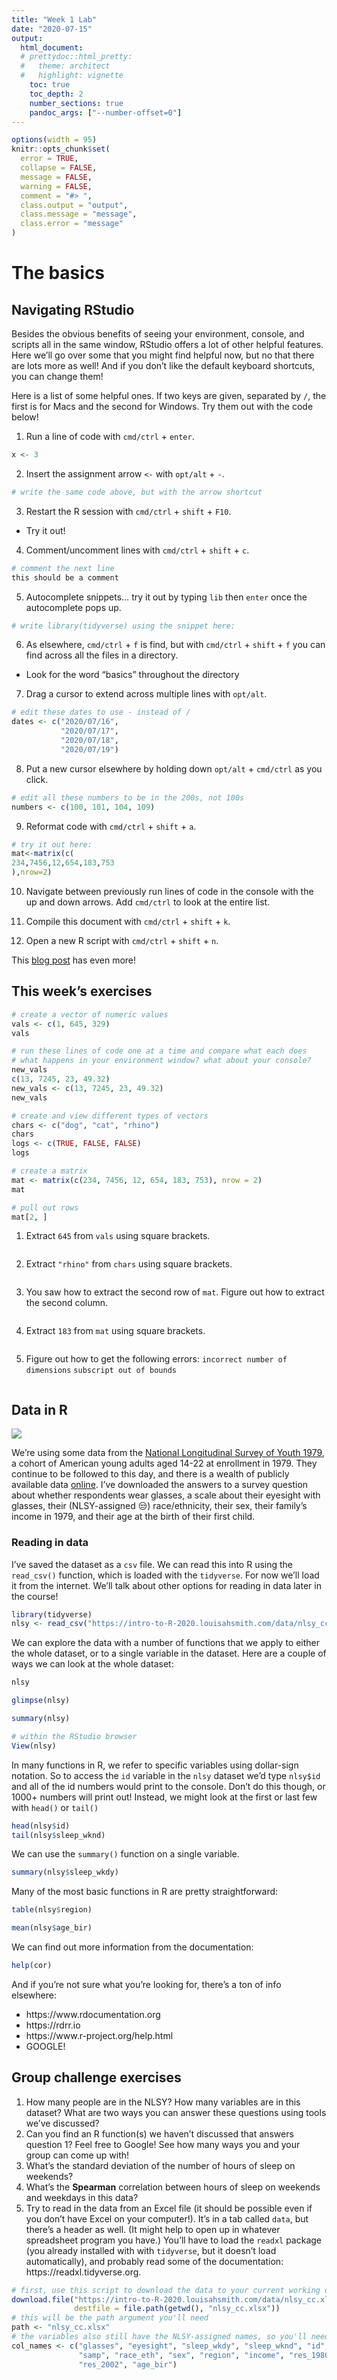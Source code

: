 ```yaml
---
title: "Week 1 Lab"
date: "2020-07-15"
output:
  html_document:
  # prettydoc::html_pretty:
  #   theme: architect
  #   highlight: vignette
    toc: true
    toc_depth: 2
    number_sections: true
    pandoc_args: ["--number-offset=0"]
---
```

```r
options(width = 95)
knitr::opts_chunk$set(
  error = TRUE,
  collapse = FALSE,
  message = FALSE,
  warning = FALSE,
  comment = "#> ",
  class.output = "output",
  class.message = "message",
  class.error = "message"
)
```
# The basics


## Navigating RStudio

Besides the obvious benefits of seeing your environment, console, and scripts all in the same window, RStudio offers a lot of other helpful features. Here we'll go over some that you might find helpful now, but no that there are lots more as well! And if you don't like the default keyboard shortcuts, you can change them!

Here is a list of some helpful ones. If two keys are given, separated by `/`, the first is for Macs and the second for Windows. Try them out with the code below!

1. Run a line of code with `cmd/ctrl` + `enter`.
```r
x <- 3
```

2. Insert the assignment arrow `<-` with `opt/alt` + `-`.
```r
# write the same code above, but with the arrow shortcut

```

3. Restart the R session with `cmd/ctrl` + `shift` + `F10`.
  - Try it out!

4. Comment/uncomment lines with `cmd/ctrl` + `shift` + `c`.
```r
# comment the next line
this should be a comment
```

5. Autocomplete snippets... try it out by typing `lib` then `enter` once the autocomplete pops up.
```r
# write library(tidyverse) using the snippet here:

```

6. As elsewhere, `cmd/ctrl` + `f` is find, but with `cmd/ctrl` + `shift` + `f` you can find across all the files in a directory.
  - Look for the word "basics" throughout the directory

7. Drag a cursor to extend across multiple lines with `opt/alt`.
```r
# edit these dates to use - instead of /
dates <- c("2020/07/16",
           "2020/07/17",
           "2020/07/18",
           "2020/07/19")
```

8. Put a new cursor elsewhere by holding down `opt/alt` + `cmd/ctrl` as you click.
```r
# edit all these numbers to be in the 200s, not 100s
numbers <- c(100, 101, 104, 109)
```

9. Reformat code with `cmd/ctrl` + `shift` + `a`.
```r
# try it out here:
mat<-matrix(c(
234,7456,12,654,183,753
),nrow=2)
```

10. Navigate between previously run lines of code in the console with the up and down arrows. Add `cmd/ctrl` to look at the entire list.

11. Compile this document with `cmd/ctrl` + `shift` + `k`.

12. Open a new R script with `cmd/ctrl` + `shift` + `n`.

This [blog post](https://www.dataquest.io/blog/rstudio-tips-tricks-shortcuts/) has even more! 


## This week's exercises

```r
# create a vector of numeric values
vals <- c(1, 645, 329)
vals

# run these lines of code one at a time and compare what each does
# what happens in your environment window? what about your console?
new_vals
c(13, 7245, 23, 49.32)
new_vals <- c(13, 7245, 23, 49.32)
new_vals

# create and view different types of vectors
chars <- c("dog", "cat", "rhino")
chars
logs <- c(TRUE, FALSE, FALSE)
logs

# create a matrix
mat <- matrix(c(234, 7456, 12, 654, 183, 753), nrow = 2)
mat

# pull out rows
mat[2, ]
```

1. Extract `645` from `vals` using square brackets.
```r

```

2. Extract `"rhino"` from `chars` using square brackets.
```r

```

3. You saw how to extract the second row of `mat`. Figure out how to extract the second column.
```r

```

4. Extract `183` from `mat` using square brackets.
```r

```

5. Figure out how to get the following errors:
    `incorrect number of dimensions`
    `subscript out of bounds`
```r

```

## Data in R

![](https://www.nlsinfo.org/sites/nlsinfo.org/files/images/NLSY79_0.png)

We're using some data from the [National Longitudinal Survey of Youth 1979](https://www.nlsinfo.org/content/cohorts/nlsy79), a cohort of American young adults aged 14-22 at enrollment in 1979. They continue to be followed to this day, and there is a wealth of publicly available data [online](https://www.nlsinfo.org/investigator/pages/login.jsp). I've downloaded the answers to a survey question about whether respondents wear glasses, a scale about their eyesight with glasses, their (NLSY-assigned 😒) race/ethnicity, their sex, their family's income in 1979, and their age at the birth of their first child.

### Reading in data {-}

I've saved the dataset as a `csv` file. We can read this into R using the `read_csv()` function, which is loaded with the `tidyverse`. For now we'll load it from the internet. We'll talk about other options for reading in data later in the course!

```r
library(tidyverse)
nlsy <- read_csv("https://intro-to-R-2020.louisahsmith.com/data/nlsy_cc.csv")
```

We can explore the data with a number of functions that we apply to either the whole dataset, or to a single variable in the dataset. Here are a couple of ways we can look at the whole dataset:

```r
nlsy
```

```r
glimpse(nlsy)
```

```r
summary(nlsy)
```

```r
# within the RStudio browser
View(nlsy)
```

In many functions in R, we refer to specific variables using dollar-sign notation. So to access the `id` variable in the `nlsy` dataset we'd type `nlsy$id` and all of the id numbers would print to the console. Don't do this though, or 1000+ numbers will print out! Instead, we might look at the first or last few with `head()` or `tail()`

```r
head(nlsy$id)
tail(nlsy$sleep_wknd)
```

We can use the `summary()` function on a single variable.
```r
summary(nlsy$sleep_wkdy)
```

Many of the most basic functions in R are pretty straightforward: 
```r
table(nlsy$region)
```

```r
mean(nlsy$age_bir)
```

We can find out more information from the documentation:
```r
help(cor)
```

And if you're not sure what you're looking for, there's a ton of info elsewhere:

- https://www.rdocumentation.org
- https://rdrr.io
- https://www.r-project.org/help.html
- GOOGLE!


## Group challenge exercises

1. How many people are in the NLSY? How many variables are in this dataset? What are two ways you can answer these questions using tools we've discussed?
2. Can you find an R function(s) we haven't discussed that answers question 1? Feel free to Google! See how many ways you and your group can come up with!
3. What's the standard deviation of the number of hours of sleep on weekends?
4. What's the **Spearman** correlation between hours of sleep on weekends and weekdays in this data?
5. Try to read in the data from an Excel file (it should be possible even if you don't have Excel on your computer!). It's in a tab called `data`, but there's a header as well. (It might help to open up in whatever spreadsheet program you have.) You'll have to load the `readxl` package (you already installed with with `tidyverse`, but it doesn't load automatically), and probably read some of the documentation: https://readxl.tidyverse.org.

```r
# first, use this script to download the data to your current working directory
download.file("https://intro-to-R-2020.louisahsmith.com/data/nlsy_cc.xlsx",
              destfile = file.path(getwd(), "nlsy_cc.xlsx"))
# this will be the path argument you'll need
path <- "nlsy_cc.xlsx"
# the variables also still have the NLSY-assigned names, so you'll need these
col_names <- c("glasses", "eyesight", "sleep_wkdy", "sleep_wknd", "id", "nsibs", 
               "samp", "race_eth", "sex", "region", "income", "res_1980",
               "res_2002", "age_bir")
```